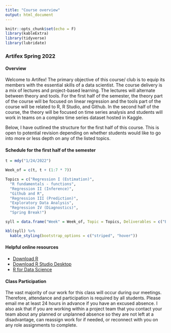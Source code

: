 ```yaml
---
title: "Course overview"
output: html_document
---
```


```r
knitr::opts_chunk$set(echo = F)
library(kableExtra)
library(tidyverse)
library(lubridate)
```

### Artifex Spring 2022

#### Overview

Welcome to Artifex! The primary objective of this course/ club is to equip its members with the essential skills of a data scientist. The course delivery is a mix of lectures and project-based learning. The lectures will alternate between theory and tools. For the first half of the semester, the theory part of the course will be focused on linear regression and the tools part of the course will be related to R, R Studio, and Github. In the second half of the course, the theory will be focused on time series analysis and students will work in teams on a complex time series dataset hosted in Kaggle. 

Below, I have outlined the structure for the first half of this course. This is open to potential revision depending on whether students would like to go into more or less depth on any of the listed topics.


#### Schedule for the first half of the semester


```r

t = mdy("1/24/2022")

Week_of = c(t, t + (1:7 * 7))

Topics = c("Regression I (Estimation)",
  "R fundamentals - functions",
  "Regression II (Inference)",
  "Github and R",
  "Regression III (Prediction)",
  "Exploratory Data Analysis",
  "Regression IV (Diagnostics)",
  "Spring Break!")

syll = data.frame("Week" = Week_of, Topic = Topics, Deliverables = c("Exercises 1", "Exercises 2", "Exercises 3", rep("TBD", 4), "Nada")) 

kbl(syll) %>%
  kable_styling(bootstrap_options = c("striped", "hover"))

```

#### Helpful online resources

- [Download R](https://cloud.r-project.org)
- [Download R Studio Desktop](https://www.rstudio.com/products/rstudio/download/)
- [R for Data Science](https://r4ds.had.co.nz/)

#### Class Participation

The vast majority of our work for this class will occur during our meetings. Therefore, attendance and participation is required by all students. Please email me at least 24 hours in advance if you have an excused absence. I also ask that if you are working within a project team that you contact your team about any planned or unplanned absence so they are not left at a disadvantage, can reassign work for if needed, or reconnect with you on any role assignments to complete.






